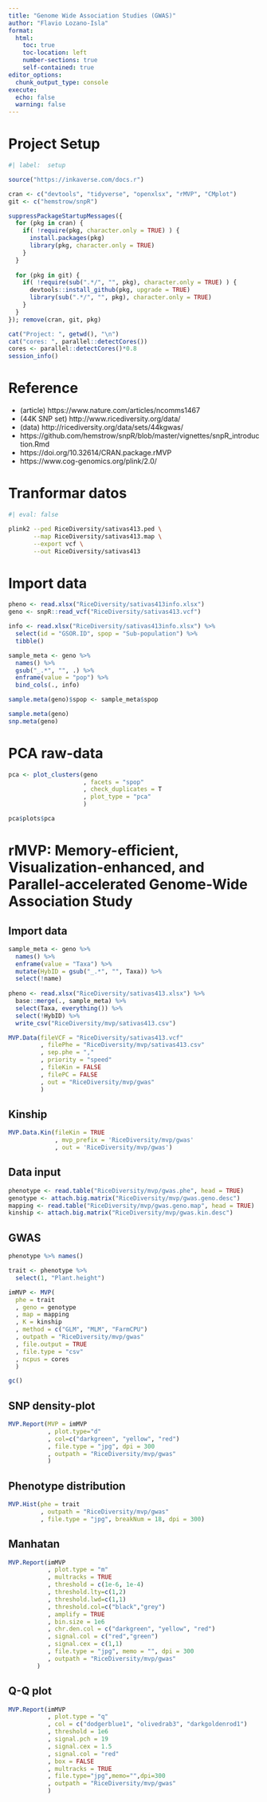 ```yaml
---
title: "Genome Wide Association Studies (GWAS)"
author: "Flavio Lozano-Isla"
format:
  html:
    toc: true
    toc-location: left
    number-sections: true
    self-contained: true
editor_options: 
  chunk_output_type: console
execute:
  echo: false
  warning: false
---
```


# Project Setup

```r
#| label:  setup

source("https://inkaverse.com/docs.r")

cran <- c("devtools", "tidyverse", "openxlsx", "rMVP", "CMplot")
git <- c("hemstrow/snpR") 

suppressPackageStartupMessages({
  for (pkg in cran) { 
    if( !require(pkg, character.only = TRUE) ) {
      install.packages(pkg)
      library(pkg, character.only = TRUE)
    } 
  }
  
  for (pkg in git) {
    if( !require(sub(".*/", "", pkg), character.only = TRUE) ) {
      devtools::install_github(pkg, upgrade = TRUE)
      library(sub(".*/", "", pkg), character.only = TRUE)
    }
  }
}); remove(cran, git, pkg)

cat("Project: ", getwd(), "\n")
cat("cores: ", parallel::detectCores())
cores <- parallel::detectCores()*0.8
session_info()
```

# Reference

-   (article) https://www.nature.com/articles/ncomms1467
-   (44K SNP set) http://www.ricediversity.org/data/
-   (data) http://ricediversity.org/data/sets/44kgwas/
-   https://github.com/hemstrow/snpR/blob/master/vignettes/snpR_introduction.Rmd
-   https://doi.org/10.32614/CRAN.package.rMVP
-   https://www.cog-genomics.org/plink/2.0/

# Tranformar datos

```bash
#| eval: false

plink2 --ped RiceDiversity/sativas413.ped \
       --map RiceDiversity/sativas413.map \
       --export vcf \
       --out RiceDiversity/sativas413
```

# Import data

```r
pheno <- read.xlsx("RiceDiversity/sativas413info.xlsx")
geno <- snpR::read_vcf("RiceDiversity/sativas413.vcf")

info <- read.xlsx("RiceDiversity/sativas413info.xlsx") %>% 
  select(id = "GSOR.ID", spop = "Sub-population") %>% 
  tibble()

sample_meta <- geno %>% 
  names() %>% 
  gsub("_.*", "", .) %>% 
  enframe(value = "pop") %>% 
  bind_cols(., info)

sample.meta(geno)$spop <- sample_meta$spop

sample.meta(geno)
snp.meta(geno)
```

# PCA raw-data

```r
pca <- plot_clusters(geno
                     , facets = "spop"
                     , check_duplicates = T
                     , plot_type = "pca"
                     )

pca$plots$pca
```

# rMVP: Memory-efficient, Visualization-enhanced, and Parallel-accelerated Genome-Wide Association Study

## Import data

```r
sample_meta <- geno %>% 
  names() %>% 
  enframe(value = "Taxa") %>% 
  mutate(HybID = gsub("_.*", "", Taxa)) %>% 
  select(!name)
  
pheno <- read.xlsx("RiceDiversity/sativas413.xlsx") %>% 
  base::merge(., sample_meta) %>% 
  select(Taxa, everything()) %>% 
  select(!HybID) %>% 
  write_csv("RiceDiversity/mvp/sativas413.csv")

MVP.Data(fileVCF = "RiceDiversity/sativas413.vcf"
         , filePhe = "RiceDiversity/mvp/sativas413.csv"
         , sep.phe = ","
         , priority = "speed"
         , fileKin = FALSE
         , filePC = FALSE
         , out = "RiceDiversity/mvp/gwas"
         )
```

## Kinship

```r
MVP.Data.Kin(fileKin = TRUE
             , mvp_prefix = 'RiceDiversity/mvp/gwas'
             , out = 'RiceDiversity/mvp/gwas')
```

## Data input

```r
phenotype <- read.table("RiceDiversity/mvp/gwas.phe", head = TRUE)
genotype <- attach.big.matrix("RiceDiversity/mvp/gwas.geno.desc")
mapping <- read.table("RiceDiversity/mvp/gwas.geno.map", head = TRUE)
kinship <- attach.big.matrix("RiceDiversity/mvp/gwas.kin.desc")
```

## GWAS

```r
phenotype %>% names()

trait <- phenotype %>% 
  select(1, "Plant.height")

imMVP <- MVP(
  phe = trait
  , geno = genotype
  , map = mapping
  , K = kinship
  , method = c("GLM", "MLM", "FarmCPU")
  , outpath = "RiceDiversity/mvp/gwas"
  , file.output = TRUE
  , file.type = "csv"
  , ncpus = cores
  )

gc()
```

## SNP density-plot

```r
MVP.Report(MVP = imMVP
           , plot.type="d"
           , col=c("darkgreen", "yellow", "red")
           , file.type = "jpg", dpi = 300
           , outpath = "RiceDiversity/mvp/gwas"
           )
```

## Phenotype distribution

```r
MVP.Hist(phe = trait
         , outpath = "RiceDiversity/mvp/gwas"
         , file.type = "jpg", breakNum = 18, dpi = 300)
```

## Manhatan

```r
MVP.Report(imMVP
           , plot.type = "m"
           , multracks = TRUE
           , threshold = c(1e-6, 1e-4)
           , threshold.lty=c(1,2)
           , threshold.lwd=c(1,1)
           , threshold.col=c("black","grey")
           , amplify = TRUE
           , bin.size = 1e6
           , chr.den.col = c("darkgreen", "yellow", "red")
           , signal.col = c("red","green")
           , signal.cex = c(1,1)
           , file.type = "jpg", memo = "", dpi = 300
           , outpath = "RiceDiversity/mvp/gwas"
        )
```

## Q-Q plot

```r
MVP.Report(imMVP
           , plot.type = "q"
           , col = c("dodgerblue1", "olivedrab3", "darkgoldenrod1")
           , threshold = 1e6
           , signal.pch = 19
           , signal.cex = 1.5
           , signal.col = "red"
           , box = FALSE 
           , multracks = TRUE
           , file.type="jpg",memo="",dpi=300
           , outpath = "RiceDiversity/mvp/gwas"
           )
```
